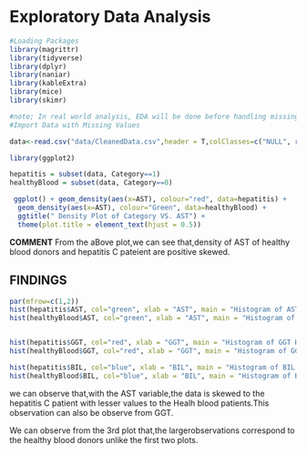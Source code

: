 # Exploratory Data Analysis {#dataanalysis}


```r
#Loading Packages 
library(magrittr)
library(tidyverse)
library(dplyr)
library(naniar)
library(kableExtra)
library(mice)
library(skimr)
```

```r
#note; In real world analysis, EDA will be done before handling missing values
#Import Data with Missing Values

data<-read.csv("data/CleanedData.csv",header = T,colClasses=c("NULL", rep(NA, 13))) 
```



```r
library(ggplot2)

hepatitis = subset(data, Category==1)
healthyBlood = subset(data, Category==0)

 ggplot() + geom_density(aes(x=AST), colour="red", data=hepatitis) +
  geom_density(aes(x=AST), colour="Green", data=healthyBlood) +
  ggtitle(" Density Plot of Category VS. AST") +
  theme(plot.title = element_text(hjust = 0.5))

```

**COMMENT**
From the aBove plot,we can see that,density of AST of healthy blood donors and hepatitis C pateient are positive skewed.


## FINDINGS

```r

par(mfrow=c(1,2))
hist(hepatitis$AST, col="green", xlab = "AST", main = "Histogram of AST OF Hepatistics C Patient")
hist(healthyBlood$AST, col="green", xlab = "AST", main = "Histogram of AST of healthy blood patient")


hist(hepatitis$GGT, col="red", xlab = "GGT", main = "Histogram of GGT Hepatistics C Patient")
hist(healthyBlood$GGT, col="red", xlab = "GGT", main = "Histogram of GGT healthy blood patient")

hist(hepatitis$BIL, col="blue", xlab = "BIL", main = "Histogram of BIL Hepatistics C Patient")
hist(healthyBlood$BIL, col="blue", xlab = "BIL", main = "Histogram of BIL healthy blood patient")
```


we can observe that,with the AST variable,the data is skewed to the hepatitis C patient with lesser values to the Healh blood patients.This observation can also be observe from GGT.

We can observe from the 3rd plot that,the largerobservations correspond to the healthy blood donors unlike the first two plots.




<!-- ## OUTLIER DETECTION -->

<!-- ```{r} -->
<!-- #Outlier detection -->


<!-- library(isofor) -->
<!-- hep<-data[data$Category==1,]                          #Data for Hepatitis C patient -->
<!-- healt.bd<-data[data$Category==0,]                     #Data for Healthy blood donors -->

<!-- fit.isoforest <- iForest(hep[,-c(1,3)], nt=100, phi=256) -->
<!-- pred <- predict(fit.isoforest, newdata=healt.bd[,-c(1,3)]) -->

<!-- ``` -->


<!-- ```{r} -->



<!-- # PLOT OF THE SCORES -->
<!-- score <- scale(pred, center = min(pred), scale = max(pred)-min(pred)) -->
<!-- par(mfrow=c(1,1), mar=rep(4,4)) -->
<!-- plot(x=1:length(score), score, type="p", pch=19, main="Anomaly Score via iForest",xlab="id", ylab="score", cex=score*3, col="coral2") -->
<!-- add.seg <- function(x) segments(x0=x[1], y0=0, x1=x[1], y1=x[2], lty=1, lwd=1.5, col="cadetblue") -->
<!-- apply(data.frame(id=1:length(score), score=score), 1, FUN=add.seg) -->
<!-- eps <- 0.99 -->
<!-- id.outliers <- which(score > quantile(score, eps)) -->
<!-- text(id.outliers, score[id.outliers]+0.03, label=id.outliers,  -->
<!--      col="deepskyblue2", cex=0.7)  -->
<!-- id.outliers -->
<!-- ``` -->


<!-- **COMMENT** -->

<!-- The isoForest is used for anomaly detection.I discarded the categorical/dummy predictors since they can't be outlliers.The model is fitted with the trained healthy blood donors and predictions was made on the Hepatis C data.We observe from the plot that,this method efficiently predictedthe outliers in the Hpatitis C data.The ID's considered as outliers are 206 534 537 538 539 540 -->
